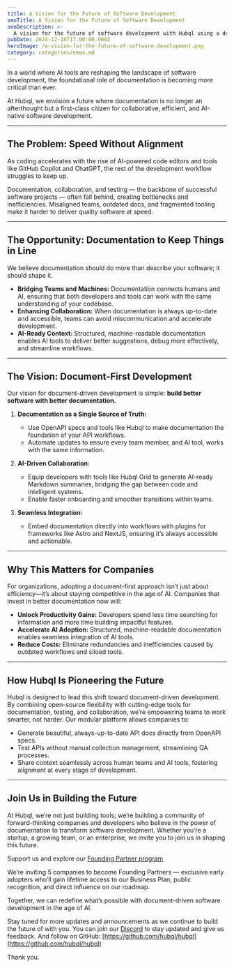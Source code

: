 ```yaml
---
title: A Vision for the Future of Software Development
seoTitle: A Vision for the Future of Software Development
seoDescription: >-
  A vision for the future of software development with Hubql using a document-first approach.
pubDate: 2024-12-18T17:00:00.000Z
heroImage: /a-vision-for-the-future-of-software-development.png
category: categories/news.md
---
```



In a world where AI tools are reshaping the landscape of software development, the foundational role of documentation is becoming more critical than ever. 

At Hubql, we envision a future where documentation is no longer an afterthought but a first-class citizen for collaborative, efficient, and AI-native software development.

---

## The Problem: Speed Without Alignment

As coding accelerates with the rise of AI-powered code editors and tools like GitHub Copilot and ChatGPT, 
the rest of the development workflow struggles to keep up. 

Documentation, collaboration, and testing — the backbone of successful software projects — often fall behind, 
creating bottlenecks and inefficiencies. Misaligned teams, outdated docs, 
and fragmented tooling make it harder to deliver quality software at speed.

---

## The Opportunity: Documentation to Keep Things in Line

We believe documentation should do more than describe your software; it should shape it.

- **Bridging Teams and Machines:** 
Documentation connects humans and AI, ensuring that both developers and tools can work with the same understanding of your codebase.
- **Enhancing Collaboration:** 
When documentation is always up-to-date and accessible, teams can avoid miscommunication and accelerate development.
- **AI-Ready Context:** 
Structured, machine-readable documentation enables AI tools to deliver better suggestions, debug more effectively, and streamline workflows.

---

## The Vision: Document-First Development

Our vision for document-driven development is simple: **build better software with better documentation.**

1. **Documentation as a Single Source of Truth:**
   - Use OpenAPI specs and tools like Hubql to make documentation the foundation of your API workflows.
   - Automate updates to ensure every team member, and AI tool, works with the same information.

2. **AI-Driven Collaboration:**
   - Equip developers with tools like Hubql Grid to generate AI-ready Markdown summaries, bridging the gap between code and intelligent systems.
   - Enable faster onboarding and smoother transitions within teams.

3. **Seamless Integration:**
   - Embed documentation directly into workflows with plugins for frameworks like Astro and NextJS, ensuring it’s always accessible and actionable.

---

## Why This Matters for Companies

For organizations, adopting a document-first approach isn’t just about efficiency—it’s about staying competitive in the age of AI. Companies that invest in better documentation now will:

- **Unlock Productivity Gains:** Developers spend less time searching for information and more time building impactful features.
- **Accelerate AI Adoption:** Structured, machine-readable documentation enables seamless integration of AI tools.
- **Reduce Costs:** Eliminate redundancies and inefficiencies caused by outdated workflows and siloed tools.

---

## How Hubql Is Pioneering the Future

Hubql is designed to lead this shift toward document-driven development. 
By combining open-source flexibility with cutting-edge tools for documentation, testing, and collaboration, 
we’re empowering teams to work smarter, not harder. Our modular platform allows companies to:

- Generate beautiful, always-up-to-date API docs directly from OpenAPI specs.
- Test APIs without manual collection management, streamlining QA processes.
- Share context seamlessly across human teams and AI tools, fostering alignment at every stage of development.

---

## Join Us in Building the Future

At Hubql, we’re not just building tools; 
we’re building a community of forward-thinking companies and developers 
who believe in the power of documentation to transform software development. 
Whether you’re a startup, a growing team, or an enterprise, we invite you to join us in shaping this future.

Support us and explore our [Founding Partner program](https://hubql.notion.site/161cf350629f80eaa538e260157bae45?pvs=104) 

We’re inviting 5 companies to become Founding Partners — exclusive early adopters who’ll gain lifetime access to our Business Plan, 
public recognition, and direct influence on our roadmap.

Together, we can redefine what’s possible with document-driven software development in the age of AI.


Stay tuned for more updates and announcements as we continue to build the future of with you.
You can join our [Discord](https://discord.gg/NjAwH6VkwY) to stay updated and give us feedback.
And follow on GitHub: [https://github.com/hubql/hubql](https://github.com/hubql/hubql)

Thank you.
